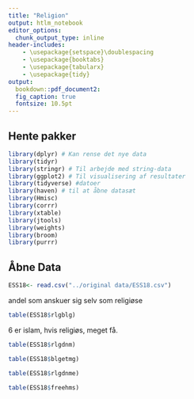 ---
title: "Religion"
output: htlm_notebook
editor_options: 
  chunk_output_type: inline
header-includes:
    - \usepackage{setspace}\doublespacing
    - \usepackage{booktabs} 
    - \usepackage{tabularx}
    - \usepackage{tidy}
output:   
  bookdown::pdf_document2:
  fig_caption: true
  fontsize: 10.5pt
---

## Hente pakker

```{r hente-pakker, message=FALSE, include=FALSE, echo=FALSE}
library(dplyr) # Kan rense det nye data
library(tidyr)
library(stringr) # Til arbejde med string-data
library(ggplot2) # Til visualisering af resultater
library(tidyverse) #datoer
library(haven) # til at åbne datasæt 
library(Hmisc)
library(corrr)
library(xtable)
library(jtools)
library(weights)
library(broom)
library(purrr)
```

## Åbne Data

```{r}
ESS18<- read.csv("../original data/ESS18.csv")
```

andel som anskuer sig selv som religiøse
```{r}
table(ESS18$rlgblg)
```

6 er islam, hvis religiøs, meget få. 
```{r}
table(ESS18$rlgdnm)
```
```{r}
table(ESS18$blgetmg)
```

```{r}
table(ESS18$rlgdnme)
```

```{r}
table(ESS18$freehms)
```

